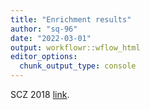 ```yaml
---
title: "Enrichment results"
author: "sq-96"
date: "2022-03-01"
output: workflowr::wflow_html
editor_options:
  chunk_output_type: console
---
```


SCZ 2018
[link](SCZ_2018_Enrichment.html).
